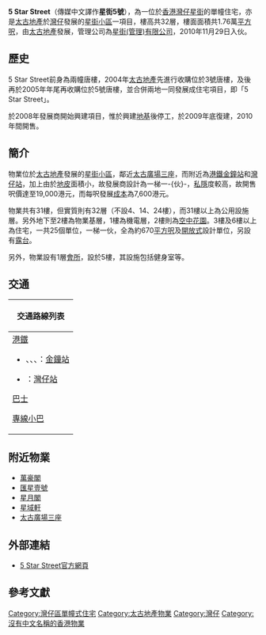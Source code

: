 {{unreferenced|time=2018-10-28T05:26:05+00:00}}
{{Infobox_housinghk 
| name = 5 Star Street
| logo= 
| photo = 5 Star Street (full view and blue sky).jpg
| phototitle = 
| address= [[香港|香港]][[港島|港島]][[灣仔|灣仔]][[星街|星街]]5號
| lot= 內地段第2837號C分段第1小分段
| developer= [[太古地產|太古地產]]
| manager= 星街(管理)有限公司
| use = 住宅
| blocknumber = 1
| floor_area = 1.76萬平方呎
| floornumber = 32
| yearofcompletion = 2010年
| former = 兩幢唐樓
| facilities = 會所
| website = [http://www.5starstreet.com/ 官方網頁]
}}

'''5 Star Street'''（傳媒中文譯作'''星街5號'''），為一位於[[香港|香港]][[灣仔|灣仔]][[星街|星街]]的單幢住宅，亦是[[太古地產|太古地產]]於[[灣仔|灣仔]]發展的[[星街小區|星街小區]]一項目，樓高共32層，樓面面積共1.76萬[[平方呎|平方呎]]，由[[太古地產|太古地產]]發展，管理公司為[[星街(管理)有限公司|星街(管理)有限公司]]，2010年11月29日入伙。

== 歷史 ==
5 Star Street前身為兩幢唐樓，2004年[[太古地產|太古地產]]先進行收購位於3號唐樓，及後再於2005年年尾再收購位於5號唐樓，並合併兩地一同發展成住宅項目，即「5 Star Street」。

於2008年發展商開始興建項目，惟於興建[[地基|地基]]後停工，於2009年底復建，2010年間開售。

== 簡介 ==
物業位於[[太古地產|太古地產]]發展的[[星街小區|星街小區]]，鄰近[[太古廣場|太古廣場三座]]，而附近為[[港鐵|港鐵]][[金鐘站|金鐘站]]和[[灣仔站|灣仔站]]，加上由於[[地皮|地皮]]面積小，故發展商設計為一梯一-{伙}-，[[私隱|私隱]]度較高，故開售呎價達至19,000港元，而每呎發展[[成本|成本]]為7,600港元。

物業共有31樓，但實質則有32層（不設4、14、24樓），而31樓以上為公用設施層。另外地下至2樓為物業基層，1樓為機電層，2樓則為[[空中花園|空中花園]]。3樓及6樓以上為住宅，一共25個單位，一梯一伙，全為約670[[平方呎|平方呎]]及[[開放式|開放式]]設計單位，另設有[[露台|露台]]。

另外，物業設有1層[[會所|會所]]，設於5樓，其設施包括健身室等。

==交通==
{| class="mw-collapsible mw-collapsed wikitable" style="background:yellow; margin: 0 auto; width: auto;" 
! 交通路線列表
|-
|
;[[港鐵|港鐵]]
*{{港鐵路線標誌|TWL}}、{{港鐵路線標誌|ISL}}、{{港鐵路線標誌|SIL}}、{{港鐵路線標誌|ERL}}：[[金鐘站|金鐘站]]
*{{港鐵路線標誌|ISL}}：[[灣仔站|灣仔站]]
;[[香港巴士|巴士]]
{{港島巴士簡單列表|1P|6|6A|6X|10|15|66|90C}}
{{過海隧道巴士簡單列表|109|113}}
{{大嶼山巴士簡單列表|A17}}
;[[香港小巴|專線小巴]]
{{港島專線小巴簡單列表|24A|24M|56|56A}}
|}

== 附近物業 ==
* [[萬豪閣|萬豪閣]]
* [[匯星壹號|匯星壹號]]
* [[星月閣|星月閣]]
* [[星域軒|星域軒]]
* [[太古廣場|太古廣場三座]]

== 外部連結 ==
* [http://www.5starstreet.com/  5 Star Street官方網頁]{{Wayback|url=http://www.5starstreet.com/ |date=20100228010027 }}

== 參考文獻 ==
<references/>

{{太古集團}}
[[Category:灣仔區單幢式住宅|Category:灣仔區單幢式住宅]]
[[Category:太古地產物業|Category:太古地產物業]]
[[Category:灣仔|Category:灣仔]]
[[Category:沒有中文名稱的香港物業|Category:沒有中文名稱的香港物業]]